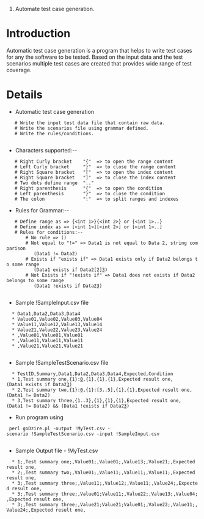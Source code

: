#Automate test case generation.

= Introduction =

Automatic test case generation is a program that helps to write test cases for any the software to be tested.
Based on the input data and the test scenarios multiple test cases are created that provides wide range of test coverage.

= Details =

* Automatic test case generation
	# Write the input test data file that contain raw data.
	# Write the scenarios file using grammar defined.
	# Write the rules/conditions.
	
* Characters supported:--
	# Right Curly bracket    "{"  => to open the range content
	# Left Curly bracket     "}"  => to close the range content   
	# Right Square bracket   "["  => to open the index content
	# Right Square bracket   "]"  => to close the index content
	# Two dots define range  ".."
	# Right parenthesis      "{"  => to open the condition
	# Left parenthesis       "}"  => to close the condition
	# The colon              ":"  => to split ranges and indexes

* Rules for Grammar:--
	# Define range as => {<int 1>}{<int 2>} or {<int 1>..<int n>}
	# Define index as => [<int 1>][<int 2>] or [<int 1>..<int n>]
	# Rules for conditions:--
		# No rule => ()
		# Not equal to "!=" => Data1 is not equal to Data 2, string comparison
		   (Data1 != Data2)
		# Exists if "exists if" => Data1 exists only if Data2 belongs to some range
		   (Data1 exists if Data2[2][[3]])
		# Not Exists if "!exists if" => Data1 does not exists if Data2 belongs to some range
		   (Data1 !exists if Data2[[3]])
	   
* Sample !SampleInput.csv file
   * Data1,Data2,Data3,Data4
   * Value01,Value02,Value03,Value04
   * Value11,Value12,Value13,Value14
   * Value21,Value22,Value23,Value24
   * ,Value01,Value01,Value01
   * ,Value11,Value11,Value11
   * ,Value21,Value21,Value21
	
* Sample !SampleTestScenario.csv file
   * TestID,Summary,Data1,Data2,Data3,Data4,Expected,Condition
   * 1,Test summary one,{1}:[[0]],{1},{1},{1},Expected result one,(Data1 exists if Data2[[3]])
   * 2,Test summary two,{1}:[[0]],{1}:[3..5],{1},{1},Expected result one,(Data1 != Data2)
   * 3,Test summary three,{1..3},{1},{1},{1},Expected result one,(Data1 != Data2) && (Data1 !exists if Data2[[3]])

* Run program using
  perl goDzire.pl -output !MyTest.csv -scenario !SampleTestScenario.csv -input !SampleInput.csv
  
* Sample Output file - !MyTest.csv
   * 1;,Test summary one;,Value01;,Value01;,Value13;,Value21;,Expected result one,
   * 2;,Test summary two;,Value01;,Value11;,Value11;,Value11;,Expected result one,
   * 3;,Test summary three;,Value11;,Value12;,Value11;,Value24;,Expected result one,
   * 3;,Test summary three;,Value01;Value11;,Value22;,Value13;,Value04;,Expected result one,
   * 3;,Test summary three;,Value21;Value21;Value01;,Value22;,Value11;,Value24;,Expected result one,